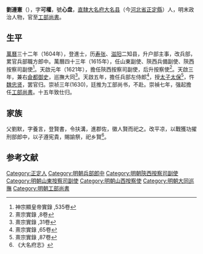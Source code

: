 '''劉遵憲'''（{{bd|1575年||1644年||}}），字'''可權'''，號'''心盘'''，[[直隸|直隸]][[大名府|大名府]][[大名县|大名县]]（今[[河北省|河北省]][[正定縣|正定縣]]）人，明末政治人物，官至[[明朝工部尚書|工部尚書]]。

== 生平 ==
[[萬曆|萬曆]]三十二年（1604年），登進士，历[[寿张|寿张]]、[[滋阳|滋阳]]二知县，升户部主事，改兵部，累官兵部職方郎中。萬曆四十三年（1615年），任山東副使、陝西兵備副使、陝西按察司副使<ref>神宗顯皇帝實錄 ,535卷</ref>。天啟元年（1621年），擔任陝西按察司副使，后升按察使<ref>熹宗實錄 ,8卷</ref>。天啟三年，兼右[[僉都御史|僉都御史]]，巡撫大同<ref>熹宗實錄 ,31卷</ref>。天啟五年，擔任兵部左侍郎<ref>熹宗實錄 ,65卷</ref>，授[[太子太保|太子太保]]<ref>熹宗實錄 ,87卷</ref>，忤[[魏忠贤|魏忠贤]]，罢官归。崇祯三年(1630)，廷推为工部尚书，不赴。崇禎七年，强起擔任[[工部尚書|工部尚書]]。十五年致仕归。

== 家族 ==
父劉默，字養言，登賢書，令扶溝，進郡佐，徽人賢而祀之。改平凉，以戰獲功擢刑部郎中，以子遵宪貴，賜諭祭，祀乡賢<ref>《大名府志》</ref>。

==参考文献==
{{reflist}}

{{start box}}
{{s-off}}
{{succession box|[[高第_(明朝)|高第]]|[[張樸|張樸]]|[[大同巡抚|明朝大同巡撫]]|1624年－1625年}}
{{succession box|[[周士樸|周士樸]]|[[范景文|范景文]]|[[明朝工部尚書|明朝工部尚書]]|1634年－1642年}}
{{end box}}

{{萬曆三十二年甲辰科殿試金榜}}

{{Authority control}}

{{DEFAULTSORT:Liu刘}}
[[Category:正定人|Category:正定人]]
[[Category:明朝兵部郎中|Category:明朝兵部郎中]]
[[Category:明朝陝西按察司副使|Category:明朝陝西按察司副使]]
[[Category:明朝山東按察司副使|Category:明朝山東按察司副使]]
[[Category:明朝山西按察使|Category:明朝山西按察使]]
[[Category:明朝大同巡撫|Category:明朝大同巡撫]]
[[Category:明朝工部尚書|Category:明朝工部尚書]]


{{明朝人物小作品}}